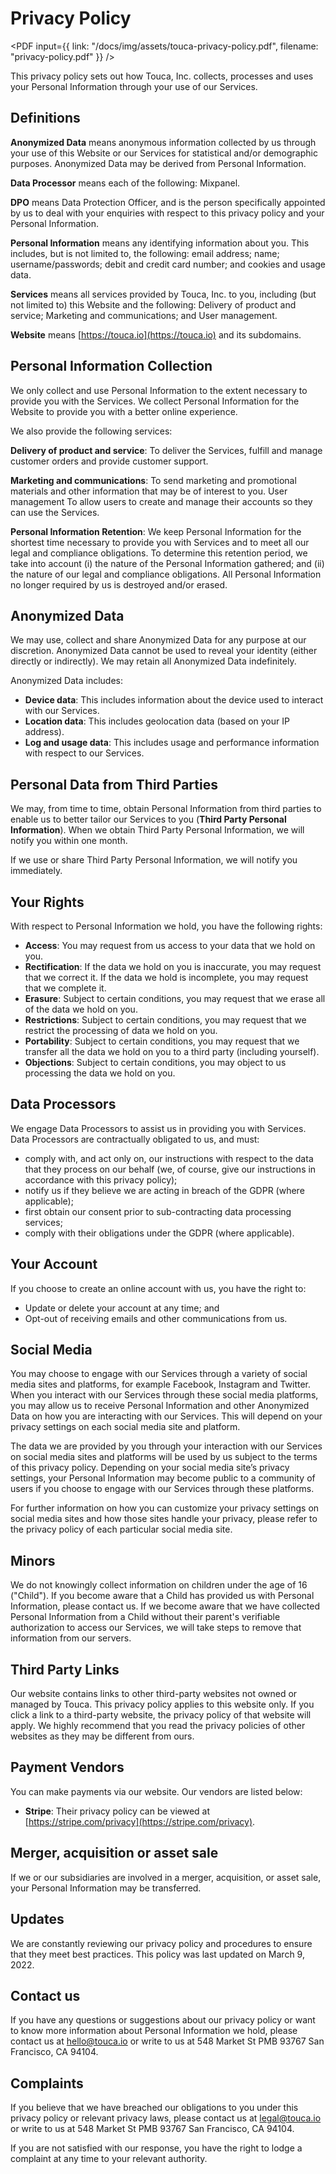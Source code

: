 
# Privacy Policy

<PDF
  input={{
    link: "/docs/img/assets/touca-privacy-policy.pdf",
    filename: "privacy-policy.pdf"
  }}
/>

This privacy policy sets out how Touca, Inc. collects, processes and uses your
Personal Information through your use of our Services.

## Definitions

**Anonymized Data** means anonymous information collected by us through your use
of this Website or our Services for statistical and/or demographic purposes.
Anonymized Data may be derived from Personal Information.

**Data Processor** means each of the following: Mixpanel.

**DPO** means Data Protection Officer, and is the person specifically appointed
by us to deal with your enquiries with respect to this privacy policy and your
Personal Information.

**Personal Information** means any identifying information about you. This
includes, but is not limited to, the following: email address; name;
username/passwords; debit and credit card number; and cookies and usage data.

**Services** means all services provided by Touca, Inc. to you, including \(but
not limited to\) this Website and the following: Delivery of product and
service; Marketing and communications; and User management.

**Website** means [https://touca.io](https://touca.io) and its subdomains.

## Personal Information Collection

We only collect and use Personal Information to the extent necessary to provide
you with the Services. We collect Personal Information for the Website to
provide you with a better online experience.

We also provide the following services:

**Delivery of product and service**: To deliver the Services, fulfill and manage
customer orders and provide customer support.

**Marketing and communications**: To send marketing and promotional materials
and other information that may be of interest to you. User management To allow
users to create and manage their accounts so they can use the Services.

**Personal Information Retention**: We keep Personal Information for the
shortest time necessary to provide you with Services and to meet all our legal
and compliance obligations. To determine this retention period, we take into
account \(i\) the nature of the Personal Information gathered; and \(ii\) the
nature of our legal and compliance obligations. All Personal Information no
longer required by us is destroyed and/or erased.

## Anonymized Data

We may use, collect and share Anonymized Data for any purpose at our discretion.
Anonymized Data cannot be used to reveal your identity \(either directly or
indirectly\). We may retain all Anonymized Data indefinitely.

Anonymized Data includes:

- **Device data**: This includes information about the device used to interact
  with our Services.
- **Location data**: This includes geolocation data \(based on your IP
  address\).
- **Log and usage data**: This includes usage and performance information with
  respect to our Services.

## Personal Data from Third Parties

We may, from time to time, obtain Personal Information from third parties to
enable us to better tailor our Services to you \(**Third Party Personal
Information**\). When we obtain Third Party Personal Information, we will notify
you within one month.

If we use or share Third Party Personal Information, we will notify you
immediately.

## Your Rights

With respect to Personal Information we hold, you have the following rights:

- **Access**: You may request from us access to your data that we hold on you.
- **Rectification**: If the data we hold on you is inaccurate, you may request
  that we correct it. If the data we hold is incomplete, you may request that we
  complete it.
- **Erasure**: Subject to certain conditions, you may request that we erase all
  of the data we hold on you.
- **Restrictions**: Subject to certain conditions, you may request that we
  restrict the processing of data we hold on you.
- **Portability**: Subject to certain conditions, you may request that we
  transfer all the data we hold on you to a third party \(including yourself\).
- **Objections**: Subject to certain conditions, you may object to us processing
  the data we hold on you.

## Data Processors

We engage Data Processors to assist us in providing you with Services. Data
Processors are contractually obligated to us, and must:

- comply with, and act only on, our instructions with respect to the data that
  they process on our behalf \(we, of course, give our instructions in
  accordance with this privacy policy\);
- notify us if they believe we are acting in breach of the GDPR \(where
  applicable\);
- first obtain our consent prior to sub-contracting data processing services;
- comply with their obligations under the GDPR (where applicable).

## Your Account

If you choose to create an online account with us, you have the right to:

- Update or delete your account at any time; and
- Opt-out of receiving emails and other communications from us.

## Social Media

You may choose to engage with our Services through a variety of social media
sites and platforms, for example Facebook, Instagram and Twitter. When you
interact with our Services through these social media platforms, you may allow
us to receive Personal Information and other Anonymized Data on how you are
interacting with our Services. This will depend on your privacy settings on each
social media site and platform.

The data we are provided by you through your interaction with our Services on
social media sites and platforms will be used by us subject to the terms of this
privacy policy. Depending on your social media site’s privacy settings, your
Personal Information may become public to a community of users if you choose to
engage with our Services through these platforms.

For further information on how you can customize your privacy settings on social
media sites and how those sites handle your privacy, please refer to the privacy
policy of each particular social media site.

## Minors

We do not knowingly collect information on children under the age of 16
\("Child"\). If you become aware that a Child has provided us with Personal
Information, please contact us. If we become aware that we have collected
Personal Information from a Child without their parent's verifiable
authorization to access our Services, we will take steps to remove that
information from our servers.

## Third Party Links

Our website contains links to other third-party websites not owned or managed by
Touca. This privacy policy applies to this website only. If you click a link to
a third-party website, the privacy policy of that website will apply. We highly
recommend that you read the privacy policies of other websites as they may be
different from ours.

## Payment Vendors

You can make payments via our website. Our vendors are listed below:

- **Stripe**: Their privacy policy can be viewed at
  [https://stripe.com/privacy](https://stripe.com/privacy).

## Merger, acquisition or asset sale

If we or our subsidiaries are involved in a merger, acquisition, or asset sale,
your Personal Information may be transferred.

## Updates

We are constantly reviewing our privacy policy and procedures to ensure that
they meet best practices. This policy was last updated on March 9, 2022.

## Contact us

If you have any questions or suggestions about our privacy policy or want to
know more information about Personal Information we hold, please contact us at
hello@touca.io or write to us at 548 Market St PMB 93767 San Francisco,
CA 94104.

## Complaints

If you believe that we have breached our obligations to you under this privacy
policy or relevant privacy laws, please contact us at legal@touca.io or write to
us at 548 Market St PMB 93767 San Francisco, CA 94104.

If you are not satisfied with our response, you have the right to lodge a
complaint at any time to your relevant authority.

